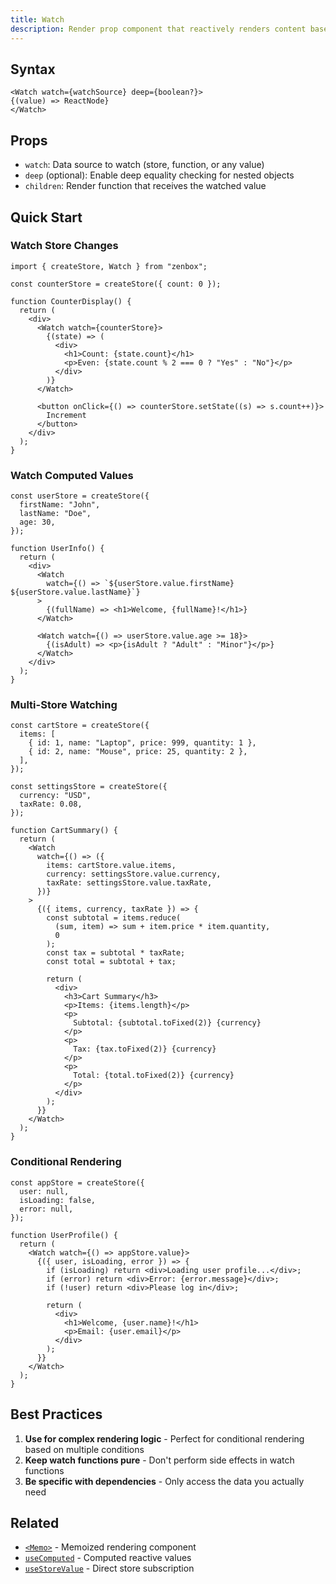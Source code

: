 ```yaml
---
title: Watch
description: Render prop component that reactively renders content based on watched data sources
---
```


## Syntax

```tsx
<Watch watch={watchSource} deep={boolean?}>
{(value) => ReactNode}
</Watch>
```

## Props

- `watch`: Data source to watch (store, function, or any value)
- `deep` (optional): Enable deep equality checking for nested objects
- `children`: Render function that receives the watched value

## Quick Start

### Watch Store Changes

```tsx
import { createStore, Watch } from "zenbox";

const counterStore = createStore({ count: 0 });

function CounterDisplay() {
  return (
    <div>
      <Watch watch={counterStore}>
        {(state) => (
          <div>
            <h1>Count: {state.count}</h1>
            <p>Even: {state.count % 2 === 0 ? "Yes" : "No"}</p>
          </div>
        )}
      </Watch>

      <button onClick={() => counterStore.setState((s) => s.count++)}>
        Increment
      </button>
    </div>
  );
}
```

### Watch Computed Values

```tsx
const userStore = createStore({
  firstName: "John",
  lastName: "Doe",
  age: 30,
});

function UserInfo() {
  return (
    <div>
      <Watch
        watch={() => `${userStore.value.firstName} ${userStore.value.lastName}`}
      >
        {(fullName) => <h1>Welcome, {fullName}!</h1>}
      </Watch>

      <Watch watch={() => userStore.value.age >= 18}>
        {(isAdult) => <p>{isAdult ? "Adult" : "Minor"}</p>}
      </Watch>
    </div>
  );
}
```

### Multi-Store Watching

```tsx
const cartStore = createStore({
  items: [
    { id: 1, name: "Laptop", price: 999, quantity: 1 },
    { id: 2, name: "Mouse", price: 25, quantity: 2 },
  ],
});

const settingsStore = createStore({
  currency: "USD",
  taxRate: 0.08,
});

function CartSummary() {
  return (
    <Watch
      watch={() => ({
        items: cartStore.value.items,
        currency: settingsStore.value.currency,
        taxRate: settingsStore.value.taxRate,
      })}
    >
      {({ items, currency, taxRate }) => {
        const subtotal = items.reduce(
          (sum, item) => sum + item.price * item.quantity,
          0
        );
        const tax = subtotal * taxRate;
        const total = subtotal + tax;

        return (
          <div>
            <h3>Cart Summary</h3>
            <p>Items: {items.length}</p>
            <p>
              Subtotal: {subtotal.toFixed(2)} {currency}
            </p>
            <p>
              Tax: {tax.toFixed(2)} {currency}
            </p>
            <p>
              Total: {total.toFixed(2)} {currency}
            </p>
          </div>
        );
      }}
    </Watch>
  );
}
```

### Conditional Rendering

```tsx
const appStore = createStore({
  user: null,
  isLoading: false,
  error: null,
});

function UserProfile() {
  return (
    <Watch watch={() => appStore.value}>
      {({ user, isLoading, error }) => {
        if (isLoading) return <div>Loading user profile...</div>;
        if (error) return <div>Error: {error.message}</div>;
        if (!user) return <div>Please log in</div>;

        return (
          <div>
            <h1>Welcome, {user.name}!</h1>
            <p>Email: {user.email}</p>
          </div>
        );
      }}
    </Watch>
  );
}
```

## Best Practices

1. **Use for complex rendering logic** - Perfect for conditional rendering based on multiple conditions
2. **Keep watch functions pure** - Don't perform side effects in watch functions
3. **Be specific with dependencies** - Only access the data you actually need

## Related

- [`<Memo>`](./Memo.md) - Memoized rendering component
- [`useComputed`](../hooks/useComputed.md) - Computed reactive values
- [`useStoreValue`](../hooks/useStoreValue.md) - Direct store subscription
